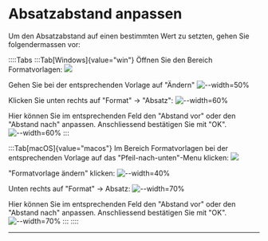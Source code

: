 # Absatzabstand anpassen
Um den Absatzabstand auf einen bestimmten Wert zu setzten, gehen Sie folgendermassen vor:

::::Tabs
:::Tab[Windows]{value="win"}
Öffnen Sie den Bereich Formatvorlagen:
![](img/win/bereich-formatvorlagen.png)

Gehen Sie bei der entsprechenden Vorlage auf "Ändern"
![--width=50%](img/win/anpassen.png)

Klicken Sie unten rechts auf "Format" → "Absatz":
![--width=60%](img/win/format-absatz.png)

Hier können Sie im entsprechenden Feld den "Abstand vor" oder den "Abstand nach" anpassen. Anschliessend bestätigen Sie mit "OK".
![--width=60%](img/win/abstand.png)
:::

:::Tab[macOS]{value="macos"}
Im Bereich Formatvorlagen bei der entsprechenden Vorlage auf das "Pfeil-nach-unten"-Menu klicken:
![](img/macos/formatvorlage-anpassen.png)

"Formatvorlage ändern" klicken:
![--width=40%](img/macos/aendern.png)

Unten rechts auf "Format" → Absatz:
![--width=70%](img/macos/absatz.png)

Hier können Sie im entsprechenden Feld den "Abstand vor" oder den "Abstand nach" anpassen. Anschliessend bestätigen Sie mit "OK".
![--width=70%](img/macos/abstand.png)
:::
::::

---
